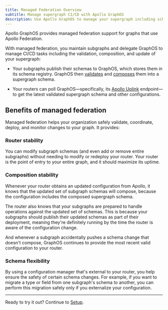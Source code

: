 ```yaml
---
title: Managed Federation Overview
subtitle: Manage supergraph CI/CD with Apollo GraphOS
description: Use Apollo GraphOS to manage your supergraph including schema validation, composition, and configuration.
---
```



Apollo GraphOS provides managed federation support for graphs that use Apollo Federation.

With managed federation, you maintain subgraphs and delegate GraphOS to manage CI/CD tasks including the validation, composition, and update of your supergraph:

* Your subgraphs publish their schemas to GraphOS, which stores them in its schema registry. GraphOS then [validates](/graphos/platform/schema-management/checks) and [composes](/graphos/schema-design/federated-schemas/composition) them into a supergraph schema. 

* Your routers can poll GraphOS&mdash;specifically, its [Apollo Uplink](/graphos/router-configuration/uplink) endpoint&mdash;to get the latest validated supergraph schema and other configurations.

<ManagedFederationDiagram />

## Benefits of managed federation

Managed federation helps your organization safely validate, coordinate, deploy, and monitor changes to your graph. It provides:

### Router stability

You can modify subgraph schemas (and even add or remove entire subgraphs) without needing to modify or redeploy your router. Your router is the point of entry to your entire graph, and it should maximize its uptime.

### Composition stability

Whenever your router obtains an updated configuration from Apollo, it knows that the updated set of subgraph schemas will compose, because the configuration includes the composed supergraph schema.

The router also knows that your subgraphs are prepared to handle operations against the updated set of schemas. This is because your subgraphs should publish their updated schemas as part of their deployment, meaning they're definitely running by the time the router is aware of the configuration change.

And whenever a subgraph accidentally pushes a schema change that doesn't compose, GraphOS continues to provide the most recent valid configuration to your router.

### Schema flexibility

By using a configuration manager that's external to your router, you help ensure the safety of certain schema changes. For example, if you want to migrate a type or field from one subgraph's schema to another, you can perform this migration safely only if you externalize your configuration.

<hr/>

Ready to try it out? Continue to [Setup](/graphos/get-started/quickstart).
